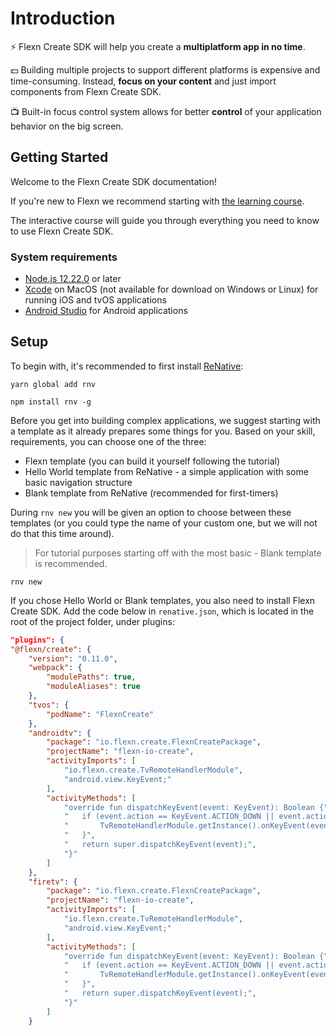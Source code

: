 
# Introduction

⚡️ Flexn Create SDK will help you create a **multiplatform app in no time**.

💵 Building multiple projects to support different platforms is expensive and time-consuming. Instead,
**focus on your content** and just import components from Flexn Create SDK.

📺 Built-in focus control system allows for better **control** of your application behavior on the big
screen.

## Getting Started

Welcome to the Flexn Create SDK documentation!

If you're new to Flexn we recommend starting with [the learning course](tutorials/advanced/bootstrap).

The interactive course will guide you through everything you need to know to use Flexn Create SDK.

### System requirements

-   [Node.js 12.22.0](https://nodejs.org) or later
-   [Xcode](https://apps.apple.com/us/app/xcode) on MacOS (not available for download on Windows or Linux) for running iOS and tvOS applications
-   [Android Studio](https://developer.android.com/studio) for Android applications

## Setup

To begin with, it's recommended to first install [ReNative](https://renative.org/):

<Tabs groupId="package-managers">
<TabItem value="yarn" label="Yarn" default>

```shell
yarn global add rnv
```

</TabItem>
<TabItem value="npm" label="NPM">

```shell
npm install rnv -g
```

</TabItem>
</Tabs>

Before you get into building complex applications, we suggest starting with a template as it already prepares some things for you. Based on your skill, requirements, you can choose one of the three:

-   Flexn template (you can build it yourself following the tutorial)
-   Hello World template from ReNative - a simple application with some basic navigation structure
-   Blank template from ReNative (recommended for first-timers)

During `rnv new` you will be given an option to choose between these templates (or you could type the name of your custom one, but we will not do that this time around).

> For tutorial purposes starting off with the most basic - Blank template is recommended.

```shell
rnv new
```

If you chose Hello World or Blank templates, you also need to install Flexn Create SDK. Add the code below in `renative.json`, which is located in the root of the project folder, under plugins:

```json
"plugins": {
"@flexn/create": {
    "version": "0.11.0",
    "webpack": {
        "modulePaths": true,
        "moduleAliases": true
    },
    "tvos": {
        "podName": "FlexnCreate"
    },
    "androidtv": {
        "package": "io.flexn.create.FlexnCreatePackage",
        "projectName": "flexn-io-create",
        "activityImports": [
            "io.flexn.create.TvRemoteHandlerModule",
            "android.view.KeyEvent;"
        ],
        "activityMethods": [
            "override fun dispatchKeyEvent(event: KeyEvent): Boolean {",
            "   if (event.action == KeyEvent.ACTION_DOWN || event.action == KeyEvent.ACTION_UP) {",
            "       TvRemoteHandlerModule.getInstance().onKeyEvent(event);",
            "   }",
            "   return super.dispatchKeyEvent(event);",
            "}"
        ]
    },
    "firetv": {
        "package": "io.flexn.create.FlexnCreatePackage",
        "projectName": "flexn-io-create",
        "activityImports": [
            "io.flexn.create.TvRemoteHandlerModule",
            "android.view.KeyEvent;"
        ],
        "activityMethods": [
            "override fun dispatchKeyEvent(event: KeyEvent): Boolean {",
            "   if (event.action == KeyEvent.ACTION_DOWN || event.action == KeyEvent.ACTION_UP) {",
            "       TvRemoteHandlerModule.getInstance().onKeyEvent(event);",
            "   }",
            "   return super.dispatchKeyEvent(event);",
            "}"
        ]
    }
```
